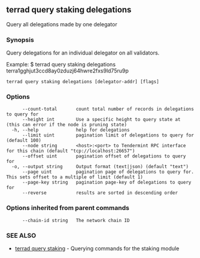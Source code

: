 ## terrad query staking delegations

Query all delegations made by one delegator

### Synopsis

Query delegations for an individual delegator on all validators.

Example:
$ terrad query staking delegations terra1gghjut3ccd8ay0zduzj64hwre2fxs9ld75ru9p

```
terrad query staking delegations [delegator-addr] [flags]
```

### Options

```
      --count-total       count total number of records in delegations to query for
      --height int        Use a specific height to query state at (this can error if the node is pruning state)
  -h, --help              help for delegations
      --limit uint        pagination limit of delegations to query for (default 100)
      --node string       <host>:<port> to Tendermint RPC interface for this chain (default "tcp://localhost:26657")
      --offset uint       pagination offset of delegations to query for
  -o, --output string     Output format (text|json) (default "text")
      --page uint         pagination page of delegations to query for. This sets offset to a multiple of limit (default 1)
      --page-key string   pagination page-key of delegations to query for
      --reverse           results are sorted in descending order
```

### Options inherited from parent commands

```
      --chain-id string   The network chain ID
```

### SEE ALSO

* [terrad query staking](terrad_query_staking.md)	 - Querying commands for the staking module


